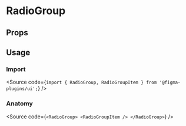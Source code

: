 
<Meta of={RadioGroupStories} />

# RadioGroup

<Primary />

## Props

<Controls />

## Usage

### Import

<Source
  code={`import { RadioGroup, RadioGroupItem } from '@figma-plugins/ui';`}
/>

### Anatomy

<Source
  code={`
<RadioGroup>
  <RadioGroupItem />
</RadioGroup>
  `}
/>
